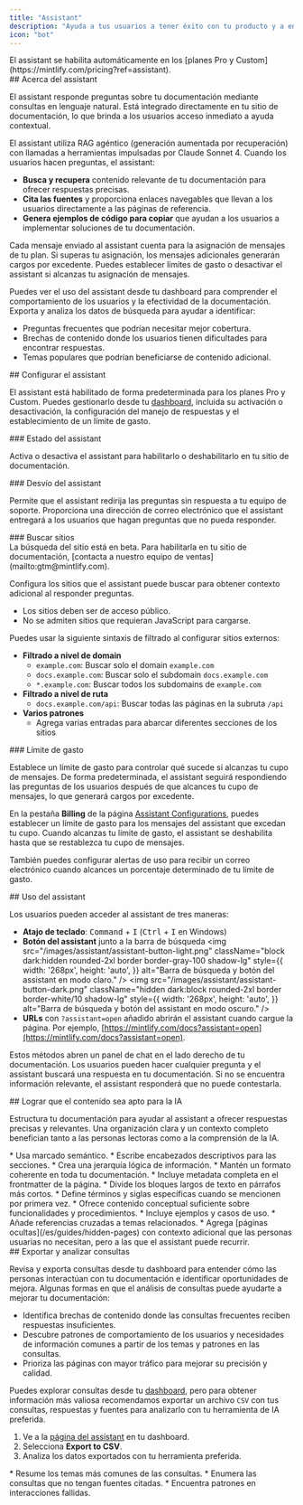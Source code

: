 ```yaml
---
title: "Assistant"
description: "Ayuda a tus usuarios a tener éxito con tu producto y a encontrar respuestas más rápido"
icon: "bot"
---
```


<Info>
  El assistant se habilita automáticamente en los [planes Pro y Custom](https://mintlify.com/pricing?ref=assistant).
</Info>

<div id="about-the-assistant">
  ## Acerca del assistant
</div>

El assistant responde preguntas sobre tu documentación mediante consultas en lenguaje natural. Está integrado directamente en tu sitio de documentación, lo que brinda a los usuarios acceso inmediato a ayuda contextual.

El assistant utiliza RAG agéntico (generación aumentada por recuperación) con llamadas a herramientas impulsadas por Claude Sonnet 4. Cuando los usuarios hacen preguntas, el assistant:

* **Busca y recupera** contenido relevante de tu documentación para ofrecer respuestas precisas.
* **Cita las fuentes** y proporciona enlaces navegables que llevan a los usuarios directamente a las páginas de referencia.
* **Genera ejemplos de código para copiar** que ayudan a los usuarios a implementar soluciones de tu documentación.

Cada mensaje enviado al assistant cuenta para la asignación de mensajes de tu plan. Si superas tu asignación, los mensajes adicionales generarán cargos por excedente. Puedes establecer límites de gasto o desactivar el assistant si alcanzas tu asignación de mensajes.

Puedes ver el uso del assistant desde tu dashboard para comprender el comportamiento de los usuarios y la efectividad de la documentación. Exporta y analiza los datos de búsqueda para ayudar a identificar:

* Preguntas frecuentes que podrían necesitar mejor cobertura.
* Brechas de contenido donde los usuarios tienen dificultades para encontrar respuestas.
* Temas populares que podrían beneficiarse de contenido adicional.

<div id="configuring-the-assistant">
  ## Configurar el assistant
</div>

El assistant está habilitado de forma predeterminada para los planes Pro y Custom. Puedes gestionarlo desde tu [dashboard](https://dashboard.mintlify.com/products/assistant/settings), incluida su activación o desactivación, la configuración del manejo de respuestas y el establecimiento de un límite de gasto.

<div id="assistant-status">
  ### Estado del assistant
</div>

Activa o desactiva el assistant para habilitarlo o deshabilitarlo en tu sitio de documentación.

<div id="assistant-deflection">
  ### Desvío del assistant
</div>

Permite que el assistant redirija las preguntas sin respuesta a tu equipo de soporte. Proporciona una dirección de correo electrónico que el assistant entregará a los usuarios que hagan preguntas que no pueda responder.

<div id="search-sites">
  ### Buscar sitios
</div>

<Note>
  La búsqueda del sitio está en beta. Para habilitarla en tu sitio de documentación, [contacta a nuestro equipo de ventas](mailto:gtm@mintlify.com).
</Note>

Configura los sitios que el assistant puede buscar para obtener contexto adicional al responder preguntas.

* Los sitios deben ser de acceso público.
* No se admiten sitios que requieran JavaScript para cargarse.

Puedes usar la siguiente sintaxis de filtrado al configurar sitios externos:

* **Filtrado a nivel de domain**
  * `example.com`: Buscar solo el domain `example.com`
  * `docs.example.com`: Buscar solo el subdomain `docs.example.com`
  * `*.example.com`: Buscar todos los subdomains de `example.com`
* **Filtrado a nivel de ruta**
  * `docs.example.com/api`: Buscar todas las páginas en la subruta `/api`
* **Varios patrones**
  * Agrega varias entradas para abarcar diferentes secciones de los sitios

<div id="spend-limit">
  ### Límite de gasto
</div>

Establece un límite de gasto para controlar qué sucede si alcanzas tu cupo de mensajes. De forma predeterminada, el assistant seguirá respondiendo las preguntas de los usuarios después de que alcances tu cupo de mensajes, lo que generará cargos por excedente.

En la pestaña **Billing** de la página [Assistant Configurations](https://dashboard.mintlify.com/products/assistant/settings), puedes establecer un límite de gasto para los mensajes del assistant que excedan tu cupo. Cuando alcanzas tu límite de gasto, el assistant se deshabilita hasta que se restablezca tu cupo de mensajes.

También puedes configurar alertas de uso para recibir un correo electrónico cuando alcances un porcentaje determinado de tu límite de gasto.

<div id="using-the-assistant">
  ## Uso del assistant
</div>

Los usuarios pueden acceder al assistant de tres maneras:

* **Atajo de teclado**: <kbd>Command</kbd> + <kbd>I</kbd> (<kbd>Ctrl</kbd> + <kbd>I</kbd> en Windows)
* **Botón del assistant** junto a la barra de búsqueda
  <img
    src="/images/assistant/assistant-button-light.png"
    className="block dark:hidden rounded-2xl border border-gray-100 shadow-lg"
    style={{
    width: '268px',
    height: 'auto',
  }}
    alt="Barra de búsqueda y botón del assistant en modo claro."
  />
  <img
    src="/images/assistant/assistant-button-dark.png"
    className="hidden dark:block rounded-2xl border border-white/10 shadow-lg"
    style={{
    width: '268px',
    height: 'auto',
  }}
    alt="Barra de búsqueda y botón del assistant en modo oscuro."
  />
* **URLs** con `?assistant=open` añadido abrirán el assistant cuando cargue la página. Por ejemplo, [https://mintlify.com/docs?assistant=open](https://mintlify.com/docs?assistant=open).

Estos métodos abren un panel de chat en el lado derecho de tu documentación. Los usuarios pueden hacer cualquier pregunta y el assistant buscará una respuesta en tu documentación. Si no se encuentra información relevante, el assistant responderá que no puede contestarla.

<div id="making-content-ai-ingestible">
  ## Lograr que el contenido sea apto para la IA
</div>

Estructura tu documentación para ayudar al assistant a ofrecer respuestas precisas y relevantes. Una organización clara y un contexto completo benefician tanto a las personas lectoras como a la comprensión de la IA.

<Card title="Estructura y organización">
  * Usa marcado semántico.
  * Escribe encabezados descriptivos para las secciones.
  * Crea una jerarquía lógica de información.
  * Mantén un formato coherente en toda tu documentación.
  * Incluye metadata completa en el frontmatter de la página.
  * Divide los bloques largos de texto en párrafos más cortos.
</Card>

<Card title="Contexto">
  * Define términos y siglas específicas cuando se mencionen por primera vez.
  * Ofrece contenido conceptual suficiente sobre funcionalidades y procedimientos.
  * Incluye ejemplos y casos de uso.
  * Añade referencias cruzadas a temas relacionados.
  * Agrega [páginas ocultas](/es/guides/hidden-pages) con contexto adicional que las personas usuarias no necesitan, pero a las que el assistant puede recurrir.
</Card>

<div id="exporting-and-analyzing-queries">
  ## Exportar y analizar consultas
</div>

Revisa y exporta consultas desde tu dashboard para entender cómo las personas interactúan con tu documentación e identificar oportunidades de mejora. Algunas formas en que el análisis de consultas puede ayudarte a mejorar tu documentación:

* Identifica brechas de contenido donde las consultas frecuentes reciben respuestas insuficientes.
* Descubre patrones de comportamiento de los usuarios y necesidades de información comunes a partir de los temas y patrones en las consultas.
* Prioriza las páginas con mayor tráfico para mejorar su precisión y calidad.

Puedes explorar consultas desde tu [dashboard](https://dashboard.mintlify.com/products/assistant), pero para obtener información más valiosa recomendamos exportar un archivo `CSV` con tus consultas, respuestas y fuentes para analizarlo con tu herramienta de IA preferida.

1. Ve a la [página del assistant](https://dashboard.mintlify.com/products/assistant) en tu dashboard.
2. Selecciona **Export to CSV**.
3. Analiza los datos exportados con tu herramienta preferida.

<Card title="Ejemplos de prompts de análisis">
  * Resume los temas más comunes de las consultas.
  * Enumera las consultas que no tengan fuentes citadas.
  * Encuentra patrones en interacciones fallidas.
</Card>